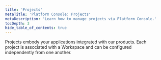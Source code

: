 ```yaml
---
title: 'Projects'
metaTitle: 'Platform Console: Projects'
metaDescription: 'Learn how to manage projects via Platform Console.'
tocDepth: 3
hide_table_of_contents: true
---
```


<TopBlock>

Projects embody your applications integrated with our products. Each project is associated with a Workspace and can be configured independently from one another.

</TopBlock>

